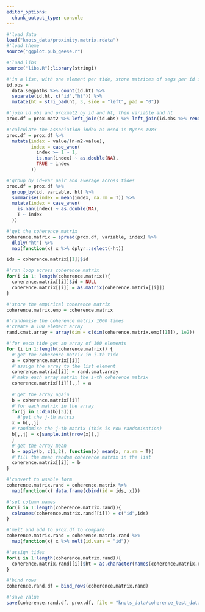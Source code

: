 ```yaml
---
editor_options: 
  chunk_output_type: console
---
```


```r
#'load data
load("knots_data/proximity.matrix.rdata")
#'load theme
source("ggplot.pub_geese.r")
```

```r
#'load libs
source("libs.R");library(stringi)
```

```r
#'in a list, with one element per tide, store matrices of segs per id in tide
id.obs = 
  data.segpaths %>% count(id.ht) %>% 
  separate(id.ht, c("id","ht")) %>% 
  mutate(ht = stri_pad(ht, 3, side = "left", pad = "0"))

```

```r
#'join id.obs and proxmat2 by id and ht, then variable and ht
prox.df = prox.mat2 %>% left_join(id.obs) %>% left_join(id.obs %>% rename(n2 = n), by = c("variable" = "id","ht"))
```

```r
#'calculate the association index as used in Myers 1983
prox.df = prox.df %>% 
  mutate(index = value/(n+n2-value),
         index = case_when(
           index >= 1 ~ 1,
           is.nan(index) ~ as.double(NA),
           TRUE ~ index
         ))

#'group by id~var pair and average across tides
prox.df = prox.df %>% 
  group_by(id, variable, ht) %>% 
  summarise(index = mean(index, na.rm = T)) %>% 
  mutate(index = case_when(
    is.nan(index) ~ as.double(NA),
    T ~ index
  ))
```

```r
#'get the coherence matrix
coherence.matrix = spread(prox.df, variable, index) %>% 
  dlply("ht") %>% 
  map(function(x) x %>% dplyr::select(-ht))

ids = coherence.matrix[[1]]$id

#'run loop across coherence matrix
for(i in 1: length(coherence.matrix)){
  coherence.matrix[[i]]$id = NULL
  coherence.matrix[[i]] = as.matrix(coherence.matrix[[i]])
}

#'store the empirical coherence matrix
coherence.matrix.emp = coherence.matrix
```

```r
#'randomise the coherence matrix 1000 times
#'create a 100 element array
rand.cmat.array = array(dim = c(dim(coherence.matrix.emp[[1]]), 1e2))

#'for each tide get an array of 100 elements
for (i in 1:length(coherence.matrix)) {
  #'get the coherence matrix in i-th tide
  a = coherence.matrix[[i]]
  #'assign the array to the list element
  coherence.matrix[[i]] = rand.cmat.array
  #'make each array matrix the i-th coherence matrix
  coherence.matrix[[i]][,,] = a
  
  #'get the array again
  b = coherence.matrix[[i]]
  #'for each matrix in the array
  for(j in 1:dim(b)[3]){
    #'get the j-th matrix
  x = b[,,j]
  #'randomise the j-th matrix (this is row randomisation)
  b[,,j] = x[sample.int(nrow(x)),]
  }
  #'get the array mean
  b = apply(b, c(1,2), function(x) mean(x, na.rm = T))
  #'fill the mean random coherence matrix in the list
  coherence.matrix[[i]] = b
}
```

```r
#'convert to usable form
coherence.matrix.rand = coherence.matrix %>% 
  map(function(x) data.frame(cbind(id = ids, x)))

#'set column names
for(i in 1:length(coherence.matrix.rand)){
  colnames(coherence.matrix.rand[[i]]) = c("id",ids)  
}
```

```r
#'melt and add to prox.df to compare
coherence.matrix.rand = coherence.matrix.rand %>% 
  map(function(x) x %>% melt(id.vars = "id"))

#'assign tides
for(i in 1:length(coherence.matrix.rand)){
  coherence.matrix.rand[[i]]$ht = as.character(names(coherence.matrix.rand))[i]
}

#'bind rows
coherence.rand.df = bind_rows(coherence.matrix.rand)
```

```r
#'save value
save(coherence.rand.df, prox.df, file = "knots_data/coherence_test_data.rdata")
```

